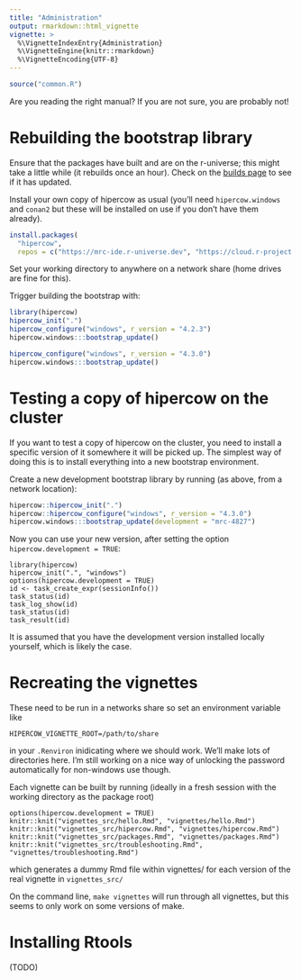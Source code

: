 ```yaml
---
title: "Administration"
output: rmarkdown::html_vignette
vignette: >
  %\VignetteIndexEntry{Administration}
  %\VignetteEngine{knitr::rmarkdown}
  %\VignetteEncoding{UTF-8}
---
```


```r
source("common.R")
```

Are you reading the right manual?  If you are not sure, you are probably not!

# Rebuilding the bootstrap library

Ensure that the packages have built and are on the r-universe; this might take a little while (it rebuilds once an hour). Check on the [builds page](https://mrc-ide.r-universe.dev/builds) to see if it has updated.

Install your own copy of hipercow as usual (you'll need `hipercow.windows` and `conan2` but these will be installed on use if you don't have them already).

```r
install.packages(
  "hipercow",
  repos = c("https://mrc-ide.r-universe.dev", "https://cloud.r-project.org"))
```

Set your working directory to anywhere on a network share (home drives are fine for this).

Trigger building the bootstrap with:

```r
library(hipercow)
hipercow_init(".")
hipercow_configure("windows", r_version = "4.2.3")
hipercow.windows:::bootstrap_update()

hipercow_configure("windows", r_version = "4.3.0")
hipercow.windows:::bootstrap_update()
```

# Testing a copy of hipercow on the cluster

If you want to test a copy of hipercow on the cluster, you need to install a specific version of it somewhere it will be picked up.  The simplest way of doing this is to install everything into a new bootstrap environment.

Create a new development bootstrap library by running (as above, from a network location):

```r
hipercow::hipercow_init(".")
hipercow::hipercow_configure("windows", r_version = "4.3.0")
hipercow.windows:::bootstrap_update(development = "mrc-4827")
```

Now you can use your new version, after setting the option `hipercow.development = TRUE`:

```
library(hipercow)
hipercow_init(".", "windows")
options(hipercow.development = TRUE)
id <- task_create_expr(sessionInfo())
task_status(id)
task_log_show(id)
task_status(id)
task_result(id)
```

It is assumed that you have the development version installed locally yourself, which is likely the case.

# Recreating the vignettes

These need to be run in a networks share so set an environment variable like

```
HIPERCOW_VIGNETTE_ROOT=/path/to/share
```

in your `.Renviron` inidicating where we should work.  We'll make lots of directories here.  I'm still working on a nice way of unlocking the password automatically for non-windows use though.

Each vignette can be built by running (ideally in a fresh session with the working directory as the package root)

```
options(hipercow.development = TRUE)
knitr::knit("vignettes_src/hello.Rmd", "vignettes/hello.Rmd")
knitr::knit("vignettes_src/hipercow.Rmd", "vignettes/hipercow.Rmd")
knitr::knit("vignettes_src/packages.Rmd", "vignettes/packages.Rmd")
knitr::knit("vignettes_src/troubleshooting.Rmd", "vignettes/troubleshooting.Rmd")
```

which generates a dummy Rmd file within vignettes/ for each version of the real vignette in `vignettes_src/`

On the command line, `make vignettes` will run through all vignettes, but this seems to only work on some versions of make.

# Installing Rtools

(TODO)
